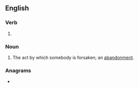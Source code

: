 ==English==

===Verb===
{{head|en|present participle}}

# {{present participle of|forsake|lang=en|nocat=1}}

===Noun===
{{en-noun}}

# The act by which somebody is forsaken; an [[abandonment]].

===Anagrams===
* {{l|en|asking for}}